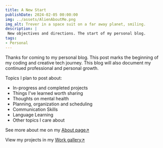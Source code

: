 ```yaml
---
title: A New Start
publishDate: 2024-02-05 00:00:00
img: ../assets/AlienAboutMe.png
img_alt: Trever in a space suit on a far away planet, smiling.
description: |
 New objectives and directions. The start of my personal blog.
tags:
- Personal
---
```

Thanks for coming to my personal blog. This post marks the beginning of my coding and creative tech journey. This blog will also document my continued professional and personal growth.

Topics I plan to post about:
- In-progress and completed projects
- Things I've learned worth sharing
- Thoughts on mental health
- Planning, organization and scheduling
- Communication Skills
- Language Learning
- Other topics I care about

See more about me on my [About page↗](/about)

View my projects in my [Work gallery↗](/work)




